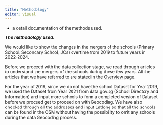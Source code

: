 ```yaml
---
title: "Methodology"
editor: visual
---
```


-   a detail documentation of the methods used.

***The methodology used:***

We would like to show the changes in the mergers of the schools (Primary School, Secondary School, JCs) overtime from 2019 to future years in 2022-2024.

Before we proceed with the data collection stage, we read through articles to understand the mergers of the schools during these few years. All the articles that we have referred to are stated in the [Overview](http://localhost:7684/overview.html) page.

For the year of 2019, since we do not have the school Dataset for Year 2019, we used the Dataset from Year 2021 from data.gov.sg (School Directory and Information) and input more schools to form a completed version of Dataset before we proceed get to proceed on with Geocoding. We have also checked through all the addresses and input Latlong so that all the schools can be found in the OSM without having the possibility to omit any schools during the data Geocoding process.
